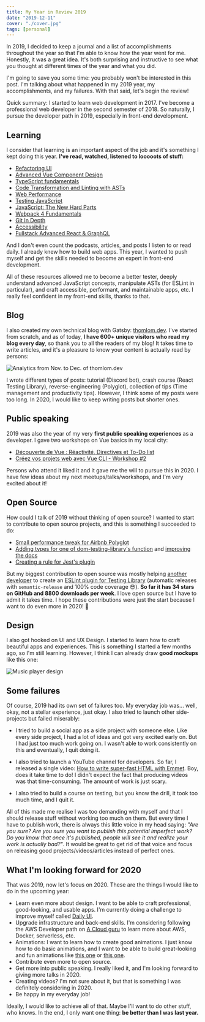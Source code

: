 ```yaml
---
title: My Year in Review 2019
date: "2019-12-11"
cover: "./cover.jpg"
tags: [personal]
---
```


In 2019, I decided to keep a journal and a list of accomplishments throughout the year so that I'm able to know how the year went for me. Honestly, it was a great idea. It's both surprising and instructive to see what you thought at different times of the year and what you did.

I'm going to save you some time: you probably won't be interested in this post. I'm talking about what happened in my 2019 year, my accomplishments, and my failures. With that said, let's begin the review!

Quick summary: I started to learn web development in 2017. I've become a professional web developer in the second semester of 2018. So naturally, I pursue the developer path in 2019, especially in front-end development.

## Learning

I consider that learning is an important aspect of the job and it's something I kept doing this year. **I've read, watched, listened to looooots of stuff:**

- [Refactoring UI](https://refactoringui.com/)
- [Advanced Vue Component Design](https://adamwathan.me/advanced-vue-component-design/)
- [TypeScript fundamentals](https://frontendmasters.comcourses/typescript/)
- [Code Transformation and Linting with ASTs](https:/frontendmasters.com/workshopscode-transformation-linting-asts/)
- [Web Performance](https://frontendmasters.com/workshops/web-perf/)
- [Testing JavaScript](https://testingjavascript.com/)
- [JavaScript: The New Hard Parts](https:/frontendmasters.com/courses/javascript-new-hard-parts/)
- [Webpack 4 Fundamentals](https://frontendmasters.com/courses/webpack-fundamentals/)
- [Git In Depth](https://frontendmasters.com/courses/git-in-depth/)
- [Accessibility](https://frontendmasters.com/workshops/javascript-accessibility/)
- [Fullstack Advanced React & GraphQL](https://advancedreact.com/)

And I don't even count the podcasts, articles, and posts I listen to or read daily. I already knew how to build web apps. This year, I wanted to push myself and get the skills needed to become an expert in front-end development.

All of these resources allowed me to become a better tester, deeply understand advanced JavaScript concepts, manipulate ASTs (for ESLint in particular), and craft accessible, performant, and maintainable apps, etc. I really feel confident in my front-end skills, thanks to that.

## Blog

I also created my own technical blog with Gatsby: [thomlom.dev](https://thomlom.dev). I've started from scratch, and as of today, **I have 600+ unique visitors who read my blog every day**, so thank you to all the readers of my blog! It takes time to write articles, and it's a pleasure to know your content is actually read by persons:

![Analytics from Nov. to Dec. of thomlom.dev](./analytics.png)

I wrote different types of posts: tutorial (Discord bot), crash course (React Testing Library), reverse-engineering (Polyglot), collection of tips (Time management and productivity tips). However, I think some of my posts were too long. In 2020, I would like to keep writing posts but shorter ones.

## Public speaking

2019 was also the year of my very **first public speaking experiences** as a developer. I gave two workshops on Vue basics in my local city:

- [Découverte de Vue : Réactivité, Directives et To-Do list](https://www.meetup.com/fr-FR/Linkvalue-Tech-Lille/events/259529567/)
- [Créez vos projets web avec Vue CLI - Workshop #2](https://www.meetup.com/fr-FR/Linkvalue-Tech-Lille/events/261639206/)

Persons who attend it liked it and it gave me the will to pursue this in 2020. I have few ideas about my next meetups/talks/workshops, and I'm very excited about it!

## Open Source

How could I talk of 2019 without thinking of open source? I wanted to start to contribute to open source projects, and this is something I succeeded to do:

- [Small performance tweak for Airbnb Polyglot](https://github.com/airbnb/polyglot.js/pull/132)
- [Adding types for one of dom-testing-library's function](https://github.com/testing-library/dom-testing-library/pull/309) and [improving the docs](https://github.com/testing-library/testing-library-docs/pull/181/files)
- [Creating a rule for Jest's plugin](https://github.com/jest-community/eslint-plugin-jest/pull/407)

But my biggest contribution to open source was mostly helping [another developer](https://github.com/belco90) to create an [ESLint plugin for Testing Library](https://github.com/Belco90/eslint-plugin-testing-library) (automatic releases with `semantic-release` and 100% code coverage 😎). **So far it has 34 stars on GitHub and 8800 downloads per week**. I love open source but I have to admit it takes time. I hope these contributions were just the start because I want to do even more in 2020! 🤯

## Design

I also got hooked on UI and UX Design. I started to learn how to craft beautiful apps and experiences. This is something I started a few months ago, so I'm still learning. However, I think I can already draw **good mockups** like this one:

![Music player design](./design.png)

## Some failures

Of course, 2019 had its own set of failures too. My everyday job was... well, okay, not a stellar experience, just okay. I also tried to launch other side-projects but failed miserably:

- I tried to build a social app as a side project with someone else. Like every side project, I had a lot of ideas and got very excited early on. But I had just too much work going on. I wasn't able to work consistently on this and eventually, I quit doing it.

- I also tried to launch a YouTube channel for developers. So far, I released a single video: [How to write super-fast HTML with Emmet](https://www.youtube.com/watch?v=3sad_66vGbc). Boy, does it take time to do! I didn't expect the fact that producing videos was that time-consuming. The amount of work is just scary.

- I also tried to build a course on testing, but you know the drill, it took too much time, and I quit it.

All of this made me realise I was too demanding with myself and that I should release stuff without working too much on them. But every time I have to publish work, there is always this little voice in my head saying: _"Are you sure? Are you sure you want to publish this potential imperfect work? Do you know that once it's published, people will see it and realize your work is actually bad?"_. It would be great to get rid of that voice and focus on releasing good projects/videos/articles instead of perfect ones.

## What I'm looking forward for 2020

That was 2019, now let's focus on 2020. These are the things I would like to do in the upcoming year:

- Learn even more about design. I want to be able to craft professional, good-looking, and usable apps. I'm currently doing a challenge to improve myself called [Daily UI](https://www.dailyui.co/).
- Upgrade infrastructure and back-end skills. I'm considering following the AWS Developer path on [A Cloud guru](https://acloud.guru/) to learn more about AWS, Docker, serverless, etc.
- Animations: I want to learn how to create good animations. I just know how to do basic animations, and I want to be able to build great-looking and fun animations like [this one](https://codepen.io/davidkpiano/pen/xLKBpM) or [this one](https://codepen.io/sdras/pen/gWWQgb).
- Contribute even more to open source.
- Get more into public speaking. I really liked it, and I'm looking forward to giving more talks in 2020.
- Creating videos? I'm not sure about it, but that is something I was definitely considering in 2020.
- Be happy in my everyday job!

Ideally, I would like to achieve all of that. Maybe I'll want to do other stuff, who knows. In the end, I only want one thing: **be better than I was last year.**
